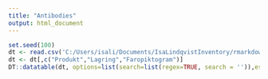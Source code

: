 ---
title: "Antibodies"
output: html_document
---

```{r, echo=FALSE}
set.seed(100)
dt <- read.csv('C:/Users/isali/Documents/IsaLindqvistInventory/rmarkdown-website-examples-master/common-elements/files/Chemicals2021.csv',header = TRUE, sep = ";",stringsAsFactors = TRUE)
dt <- dt[,c("Produkt","Lagring","Faropiktogram")]
DT::datatable(dt, options=list(search=list(regex=TRUE, search = '')),escape = FALSE)
```